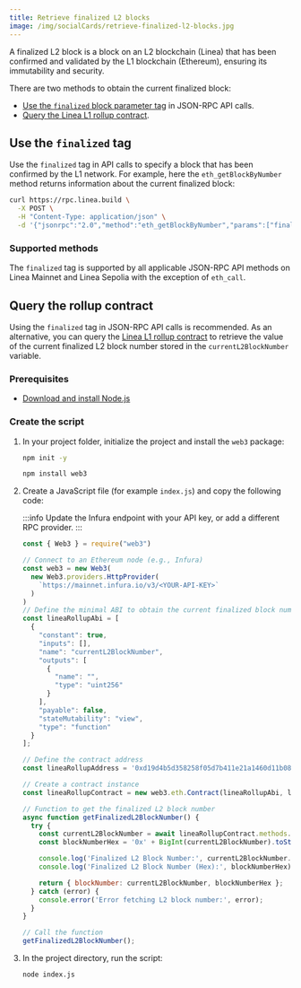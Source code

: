 ```yaml
---
title: Retrieve finalized L2 blocks
image: /img/socialCards/retrieve-finalized-l2-blocks.jpg
---
```


A finalized L2 block is a block on an L2 blockchain (Linea) that has been confirmed and validated by the L1 blockchain (Ethereum), ensuring its immutability and security.

There are two methods to obtain the current finalized block:

- [Use the `finalized` block parameter tag](#use-the-finalized-tag) in JSON-RPC API calls.
- [Query the Linea L1 rollup contract](#query-the-rollup-contract).

## Use the `finalized` tag

Use the `finalized` tag in API calls to specify a block that has been confirmed by the L1 network. For example, here the `eth_getBlockByNumber` method returns information about the current finalized block:

```bash
curl https://rpc.linea.build \
  -X POST \
  -H "Content-Type: application/json" \
  -d '{"jsonrpc":"2.0","method":"eth_getBlockByNumber","params":["finalized",false],"id":1}'
```

### Supported methods

The `finalized` tag is supported by all applicable JSON-RPC API methods on Linea Mainnet and Linea Sepolia with the exception of `eth_call`.

## Query the rollup contract

Using the `finalized` tag in JSON-RPC API calls is recommended. As an alternative, you can query the [Linea L1 rollup contract](https://etherscan.io/address/0xd19d4b5d358258f05d7b411e21a1460d11b0876f#readProxyContract) to retrieve the value of the current finalized L2 block number stored in the `currentL2BlockNumber` variable.

### Prerequisites

- [Download and install Node.js](https://nodejs.org/en)

### Create the script

1. In your project folder, initialize the project and install the `web3` package:

   ```bash
   npm init -y
   ```

   ```bash
   npm install web3
   ```

1. Create a JavaScript file (for example `index.js`) and copy the following code:

   :::info Update the Infura endpoint with your API key, or add a different RPC provider. :::

   ```JavaScript title="index.js"
   const { Web3 } = require("web3")

   // Connect to an Ethereum node (e.g., Infura)
   const web3 = new Web3(
     new Web3.providers.HttpProvider(
       `https://mainnet.infura.io/v3/<YOUR-API-KEY>`
     )
   )
   // Define the minimal ABI to obtain the current finalized block number
   const lineaRollupAbi = [
     {
       "constant": true,
       "inputs": [],
       "name": "currentL2BlockNumber",
       "outputs": [
         {
           "name": "",
           "type": "uint256"
         }
       ],
       "payable": false,
       "stateMutability": "view",
       "type": "function"
     }
   ];

   // Define the contract address
   const lineaRollupAddress = '0xd19d4b5d358258f05d7b411e21a1460d11b0876f';

   // Create a contract instance
   const lineaRollupContract = new web3.eth.Contract(lineaRollupAbi, lineaRollupAddress);

   // Function to get the finalized L2 block number
   async function getFinalizedL2BlockNumber() {
     try {
       const currentL2BlockNumber = await lineaRollupContract.methods.currentL2BlockNumber().call();
       const blockNumberHex = '0x' + BigInt(currentL2BlockNumber).toString(16); // Convert BigInt to hex string

       console.log('Finalized L2 Block Number:', currentL2BlockNumber.toString()); // Print BigInt as string
       console.log('Finalized L2 Block Number (Hex):', blockNumberHex);

       return { blockNumber: currentL2BlockNumber, blockNumberHex };
     } catch (error) {
       console.error('Error fetching L2 block number:', error);
     }
   }

   // Call the function
   getFinalizedL2BlockNumber();
   ```

1. In the project directory, run the script:

   ```bash
   node index.js
   ```
